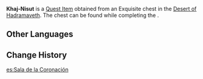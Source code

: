 {{Item Infobox
|title        = Khaj-Nisut
|id           = 120087
|image        = Item Khaj-Nisut.png
|type         = Quest Items
|group        = Chess Pieces
|description  = A chess piece placed in the temple of Gurabad. This piece is built to be a miniature Khaj-Nisut, which once belonged to King Deshret.
|source1      = Exquisite chest in the [[Desert of Hadramaveth]]
}}
'''Khaj-Nisut''' is a [[Quest Item]] obtained from an Exquisite chest in the [[Desert of Hadramaveth]]. The chest can be found while completing the {{Quest|Dune-Entombed Fecundity: Part III}}.

==Other Languages==
{{Other Languages
|default_hidden = 1
|en      = Khaj-Nisut
|zhs     = 「圣显厅」
|zhs_rm  = "Shèngxiǎn-tīng"
|zht     = 「聖顯廳」
|zht_rm  = "Shèngxiǎn-tīng"
|ja      = 「聖顕殿」
|ja_rm   = "Seikenden"{{Assumed}}
|ko      = 「성현의 전당」
|ko_rm   = "Seonghyeon-ui Jeondang"
|es      = Sala de la Coronación
|fr      = Khaj-Nisut
|ru      = Хадж-нисут
|th      = "Khaj-Nisut"
|vi      = Khaj-Nisut
|de      = „Khaj-Nisut“
|id      = Khaj-Nisut
|pt      = Salão da Hierofania
|tr      = Khaj-Nisut
|it      = Khaj-Nisut
}}

==Change History==
{{Change History|3.4}}

[[es:Sala de la Coronación]]